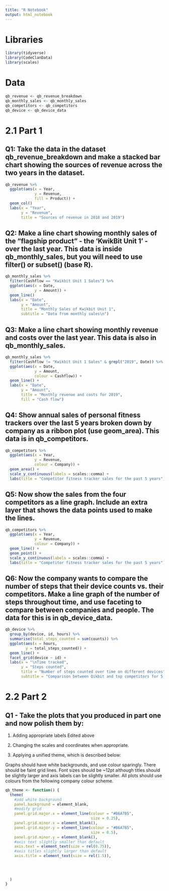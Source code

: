 ```yaml
---
title: "R Notebook"
output: html_notebook
---
```

# Libraries

```r
library(tidyverse)
library(CodeClanData)
library(scales)
```

# Data

```r
qb_revenue <- qb_revenue_breakdown
qb_monthly_sales <- qb_monthly_sales
qb_competitors <- qb_competitors
qb_device <- qb_device_data
```



# 2.1 Part 1

## Q1: Take the data in the dataset qb_revenue_breakdown and make a stacked bar chart showing the sources of revenue across the two years in the dataset.

```r
qb_revenue %>% 
  ggplot(aes(x = Year,
             y = Revenue,
             fill = Product)) + 
  geom_col()
  labs(x = "Year",
       y = "Revenue",
       title = "Sources of revenue in 2018 and 2019")
```

## Q2: Make a line chart showing monthly sales of the “flagship product” - the ‘KwikBit Unit 1’ - over the last year. This data is inside qb_monthly_sales, but you will need to use filter() or subset() (base R).

```r
qb_monthly_sales %>% 
  filter(Cashflow == "Kwikbit Unit 1 Sales") %>% 
  ggplot(aes(x = Date,
             y = Amount)) +
  geom_line() 
  labs(x = "Date",
       y = "Amount",
       title = "Monthly Sales of Kwikbit Unit 1",
       subtitle = "Data from monthly sales\n")
```

## Q3: Make a line chart showing monthly revenue and costs over the last year. This data is also in qb_monthly_sales.

```r
qb_monthly_sales %>% 
  filter(Cashflow != "Kwikbit Unit 1 Sales" & grepl("2019", Date)) %>% 
  ggplot(aes(x = Date,
             y = Amount,
             colour = Cashflow)) +
  geom_line() +
  labs(x = "Date",
       y = "Amount",
       title = "Monthly revenue and costs for 2019",
       fill = "Cash flow")
```

## Q4: Show annual sales of personal fitness trackers over the last 5 years broken down by company as a ribbon plot (use geom_area). This data is in qb_competitors.

```r
qb_competitors %>% 
  ggplot(aes(x = Year,
             y = Revenue,
             colour = Company)) +
  geom_area() +
  scale_y_continuous(labels = scales::comma) +
  labs(title = "Competitor fitness tracker sales for the past 5 years")
```

## Q5: Now show the sales from the four competitors as a line graph. Include an extra layer that shows the data points used to make the lines.

```r
qb_competitors %>% 
  ggplot(aes(x = Year,
             y = Revenue,
             colour = Company)) +
  geom_line() +
  geom_point() +
  scale_y_continuous(labels = scales::comma) +
  labs(title = "Competitor fitness tracker sales for the past 5 years")
```

## Q6: Now the company wants to compare the number of steps that their device counts vs. their competitors. Make a line graph of the number of steps throughout time, and use faceting to compare between companies and people. The data for this is in qb_device_data.

```r
qb_device %>% 
  group_by(device, id, hours) %>% 
  summarise(total_steps_counted = sum(counts)) %>% 
  ggplot(aes(x = hours,
         y = total_steps_counted)) +
  geom_line() +
  facet_grid(device ~ id) +
  labs(x = "\nTime tracked",
       y = "Steps counted",
       title = "Number of steps counted over time on different devices",
       subtitle = "Comparison between Qikbit and top competitors for 5 participants\n")
```

# 2.2 Part 2

## Q1 - Take the plots that you produced in part one and now polish them by:

1. Adding appropriate labels
Edited above

2. Changing the scales and coordinates when appropriate.
3. Applying a unified theme, which is described below:

Graphs should have white backgrounds, and use colour sparingly.
There should be faint grid lines.
Font sizes should be ~12pt although titles should be slightly larger and axis labels can be slightly smaller.
All plots should use colours from the following company colour scheme.


```r

qb_theme <- function() {
  theme(
    #add white background
    panel.background = element_blank,
    #modify grid
    panel.grid.major.x = element_line(colour = "#B6A7B5",
                                      size = 0.25),
    panel.grid.minor.x = element_blank(),
    panel.grid.major.y = element_line(colour = "#B6A7B5",
                                      size = 0.5),
    panel.grid.minor.y = element_blank(),
    #axis text slightly smaller than default
    axis.text = element_text(size = rel(0.75)),
    #axis titles slightly larger than default
    axis.title = element_text(size = rel(1.5)),
    
    
    
    
  )
}
```

